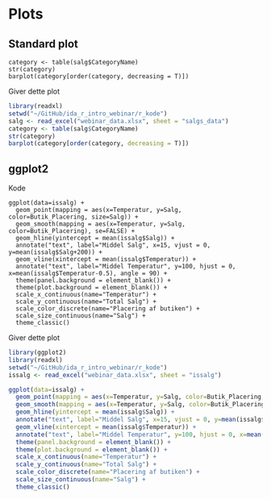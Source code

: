 # Plots {#plots}

## Standard plot

```
category <- table(salg$CategoryName)
str(category)
barplot(category[order(category, decreasing = T)])
```

Giver dette plot

``` r
library(readxl)
setwd("~/GitHub/ida_r_intro_webinar/r_kode")
salg <- read_excel("webinar_data.xlsx", sheet = "salgs_data") 
category <- table(salg$CategoryName)
str(category)
barplot(category[order(category, decreasing = T)])
```


## ggplot2
Kode

```
ggplot(data=issalg) +
  geom_point(mapping = aes(x=Temperatur, y=Salg, color=Butik_Placering, size=Salg)) +
  geom_smooth(mapping = aes(x=Temperatur, y=Salg, color=Butik_Placering), se=FALSE) +
  geom_hline(yintercept = mean(issalg$Salg)) +
  annotate("text", label="Middel Salg", x=15, vjust = 0, y=mean(issalg$Salg+200)) +
  geom_vline(xintercept = mean(issalg$Temperatur)) +
  annotate("text", label="Middel Temperatur", y=100, hjust = 0, x=mean(issalg$Temperatur-0.5), angle = 90) +
  theme(panel.background = element_blank()) +
  theme(plot.background = element_blank()) +
  scale_x_continuous(name="Temperatur") +
  scale_y_continuous(name="Total Salg") +
  scale_color_discrete(name="Placering af butiken") +
  scale_size_continuous(name="Salg") +
  theme_classic()
```
Giver dette plot

```r
library(ggplot2)
library(readxl)
setwd("~/GitHub/ida_r_intro_webinar/r_kode")
issalg <- read_excel("webinar_data.xlsx", sheet = "issalg")

ggplot(data=issalg) +
  geom_point(mapping = aes(x=Temperatur, y=Salg, color=Butik_Placering, size=Salg)) +
  geom_smooth(mapping = aes(x=Temperatur, y=Salg, color=Butik_Placering), se=FALSE) +
  geom_hline(yintercept = mean(issalg$Salg)) +
  annotate("text", label="Middel Salg", x=15, vjust = 0, y=mean(issalg$Salg+200)) +
  geom_vline(xintercept = mean(issalg$Temperatur)) +
  annotate("text", label="Middel Temperatur", y=100, hjust = 0, x=mean(issalg$Temperatur-0.5), angle = 90) +
  theme(panel.background = element_blank()) +
  theme(plot.background = element_blank()) +
  scale_x_continuous(name="Temperatur") +
  scale_y_continuous(name="Total Salg") +
  scale_color_discrete(name="Placering af butiken") +
  scale_size_continuous(name="Salg") +
  theme_classic()
```

